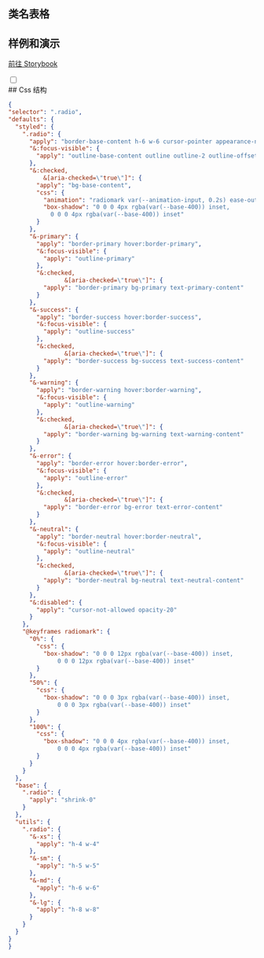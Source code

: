 
## 类名表格

<CssTable name="radio" />

## 样例和演示

[前往 Storybook](https://story.ui.icebreaker.top/?path=/docs/data-entry-radio--docs)

<div className="collapse">
<input type="checkbox" /> 
<div class="collapse-title px-0">
## Css 结构
</div>
<div class="collapse-content"> 

```json
{
"selector": ".radio",
"defaults": {
  "styled": {
    ".radio": {
      "apply": "border-base-content h-6 w-6 cursor-pointer appearance-none rounded-full border border-opacity-20",
      "&:focus-visible": {
        "apply": "outline-base-content outline outline-2 outline-offset-2"
      },
      "&:checked,
          &[aria-checked=\"true\"]": {
        "apply": "bg-base-content",
        "css": {
          "animation": "radiomark var(--animation-input, 0.2s) ease-out",
          "box-shadow": "0 0 0 4px rgba(var(--base-400)) inset,
            0 0 0 4px rgba(var(--base-400)) inset"
        }
      },
      "&-primary": {
        "apply": "border-primary hover:border-primary",
        "&:focus-visible": {
          "apply": "outline-primary"
        },
        "&:checked,
                &[aria-checked=\"true\"]": {
          "apply": "border-primary bg-primary text-primary-content"
        }
      },
      "&-success": {
        "apply": "border-success hover:border-success",
        "&:focus-visible": {
          "apply": "outline-success"
        },
        "&:checked,
                &[aria-checked=\"true\"]": {
          "apply": "border-success bg-success text-success-content"
        }
      },
      "&-warning": {
        "apply": "border-warning hover:border-warning",
        "&:focus-visible": {
          "apply": "outline-warning"
        },
        "&:checked,
                &[aria-checked=\"true\"]": {
          "apply": "border-warning bg-warning text-warning-content"
        }
      },
      "&-error": {
        "apply": "border-error hover:border-error",
        "&:focus-visible": {
          "apply": "outline-error"
        },
        "&:checked,
                &[aria-checked=\"true\"]": {
          "apply": "border-error bg-error text-error-content"
        }
      },
      "&-neutral": {
        "apply": "border-neutral hover:border-neutral",
        "&:focus-visible": {
          "apply": "outline-neutral"
        },
        "&:checked,
                &[aria-checked=\"true\"]": {
          "apply": "border-neutral bg-neutral text-neutral-content"
        }
      },
      "&:disabled": {
        "apply": "cursor-not-allowed opacity-20"
      }
    },
    "@keyframes radiomark": {
      "0%": {
        "css": {
          "box-shadow": "0 0 0 12px rgba(var(--base-400)) inset,
              0 0 0 12px rgba(var(--base-400)) inset"
        }
      },
      "50%": {
        "css": {
          "box-shadow": "0 0 0 3px rgba(var(--base-400)) inset,
              0 0 0 3px rgba(var(--base-400)) inset"
        }
      },
      "100%": {
        "css": {
          "box-shadow": "0 0 0 4px rgba(var(--base-400)) inset,
              0 0 0 4px rgba(var(--base-400)) inset"
        }
      }
    }
  },
  "base": {
    ".radio": {
      "apply": "shrink-0"
    }
  },
  "utils": {
    ".radio": {
      "&-xs": {
        "apply": "h-4 w-4"
      },
      "&-sm": {
        "apply": "h-5 w-5"
      },
      "&-md": {
        "apply": "h-6 w-6"
      },
      "&-lg": {
        "apply": "h-8 w-8"
      }
    }
  }
}
}
```

</div>
</div>